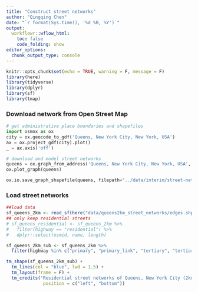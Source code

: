 ```yaml
---
title: "Construct street networks"
author: "Qingqing Chen"
date: "`r format(Sys.time(), '%d %B, %Y')`"
output:
  workflowr::wflow_html:
    toc: false
    code_folding: show
editor_options:
  chunk_output_type: console
---
```


```r
knitr::opts_chunk$set(echo = TRUE, warning = F, message = F)
library(here)
library(tidyverse)
library(dplyr)
library(sf)
library(tmap)
```


### Download network from Open Street Map
```python
# get administrative place boundaries and shapefiles 
import osmnx as ox
city = ox.geocode_to_gdf('Queens, New York City, New York, USA')
ax = ox.project_gdf(city).plot()
_ = ax.axis('off')

# download and model street networks
queens = ox.graph_from_address('Queens, New York City, New York, USA', network_type = 'walk', dist = 1500)
ox.plot_graph(queens)

ox.io.save_graph_shapefile(queens, filepath="../data/interim/street-network", encoding='utf-8', directed=False)
```

### Load street networks
```r
##load data
sf_queens_2km <- read_sf(here("data/queens2km_street_networks/edges.shp"))
## only keep residential streets 
# sf_queens_residential <- sf_queens_2km %>% 
#   filter(highway == "residential") %>% 
#   dplyr::select(osmid, name, length)

sf_queens_2km_sub <- sf_queens_2km %>% 
  filter(highway %in% c("primary", "primary_link", "tertiary", "tertiary_link", "secondary",  "secondary_link", "residential", "service"))

tm_shape(sf_queens_2km_sub) + 
  tm_lines(col = "blue", lwd = 1.5) +
  tm_layout(frame = F) +
  tm_credits("Residential street networks of Queens, New York City (2km from geographical center)", 
              position = c("left", "bottom"))
```
